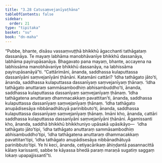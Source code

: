 ```yaml
---
title: "3.28 Catusaṃvejanīyaṭhāna"
tableOfContents: false
sidebar:
  order: 21
type: "tipitaka"
basket: "su"
book: "dn-maha"
---
```



<DynamicBreadcrumb />

<Division number="202" book="dn-maha">

<Paragraph number="454" book="dn-maha">
“Pubbe, bhante, disāsu vassaṃvuṭṭhā bhikkhū āgacchanti tathāgataṃ dassanāya. Te mayaṃ labhāma manobhāvanīye bhikkhū dassanāya, labhāma payirupāsanāya. Bhagavato pana mayaṃ, bhante, accayena na labhissāma manobhāvanīye bhikkhū dassanāya, na labhissāma payirupāsanāyā”ti.
</Paragraph>

<Paragraph number="455" book="dn-maha">
“Cattārimāni, ānanda, saddhassa kulaputtassa dassanīyāni saṃvejanīyāni ṭhānāni. Katamāni cattāri? ‘Idha tathāgato jāto’ti, ānanda, saddhassa kulaputtassa dassanīyaṃ saṃvejanīyaṃ ṭhānaṃ. ‘Idha tathāgato anuttaraṃ sammāsambodhiṃ abhisambuddho’ti, ānanda, saddhassa kulaputtassa dassanīyaṃ saṃvejanīyaṃ ṭhānaṃ. ‘Idha tathāgatena anuttaraṃ dhammacakkaṃ pavattitan’ti, ānanda, saddhassa kulaputtassa dassanīyaṃ saṃvejanīyaṃ ṭhānaṃ. ‘Idha tathāgato anupādisesāya nibbānadhātuyā parinibbuto’ti, ānanda, saddhassa kulaputtassa dassanīyaṃ saṃvejanīyaṃ ṭhānaṃ. Imāni kho, ānanda, cattāri saddhassa kulaputtassa dassanīyāni saṃvejanīyāni ṭhānāni.
</Paragraph>

<Paragraph number="456" book="dn-maha">
Āgamissanti kho, ānanda, saddhā bhikkhū bhikkhuniyo upāsakā upāsikāyo—  ‘idha tathāgato jāto’tipi, ‘idha tathāgato anuttaraṃ sammāsambodhiṃ abhisambuddho’tipi, ‘idha tathāgatena anuttaraṃ dhammacakkaṃ pavattitan’tipi, ‘idha tathāgato anupādisesāya nibbānadhātuyā parinibbuto’tipi. Ye hi keci, ānanda, cetiyacārikaṃ āhiṇḍantā pasannacittā kālaṃ karissanti, sabbe te kāyassa bhedā paraṃ maraṇā sugatiṃ saggaṃ lokaṃ upapajjissantī”ti.
</Paragraph>
</Division>